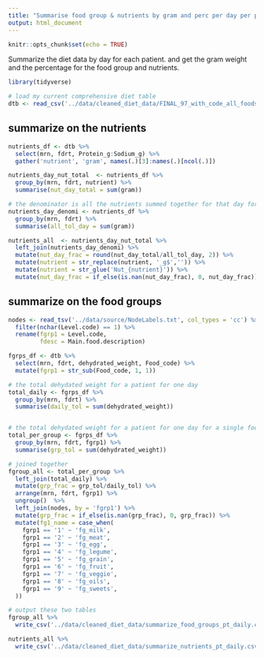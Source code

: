 ```yaml
---
title: "Summarise food group & nutrients by gram and perc per day per patient"
output: html_document  
---
```


```r
knitr::opts_chunk$set(echo = TRUE)  
```

Summarize the diet data by day for each patient. and get the gram weight and the percentage for the food group and nutrients. 

```r
library(tidyverse)
```

```r
# load my current comprehensive diet table 
dtb <- read_csv('../data/cleaned_diet_data/FINAL_97_with_code_all_foods_drt_with_EN_finalized.csv')  
```

## summarize on the nutrients 
 
```r
nutrients_df <- dtb %>%  
  select(mrn, fdrt, Protein_g:Sodium_g) %>% 
  gather('nutrient', 'gram', names(.)[3]:names(.)[ncol(.)]) 

nutrients_day_nut_total  <- nutrients_df %>% 
  group_by(mrn, fdrt, nutrient) %>% 
  summarise(nut_day_total = sum(gram))

# the denominator is all the nutrients summed together for that day for that patient
nutrients_day_denomi <- nutrients_df %>% 
  group_by(mrn, fdrt) %>%  
  summarise(all_tol_day = sum(gram))

nutrients_all  <- nutrients_day_nut_total %>% 
  left_join(nutrients_day_denomi) %>% 
  mutate(nut_day_frac = round(nut_day_total/all_tol_day, 2)) %>% 
  mutate(nutrient = str_replace(nutrient, '_g$','')) %>% 
  mutate(nutrient = str_glue('Nut_{nutrient}')) %>% 
  mutate(nut_day_frac = if_else(is.nan(nut_day_frac), 0, nut_day_frac))
```

## summarize on the food groups

```r
nodes <- read_tsv('../data/source/NodeLabels.txt', col_types = 'cc') %>% 
  filter(nchar(Level.code) == 1) %>% 
  rename(fgrp1 = Level.code,
         fdesc = Main.food.description)

fgrps_df <- dtb %>% 
  select(mrn, fdrt, dehydrated_weight, Food_code) %>% 
  mutate(fgrp1 = str_sub(Food_code, 1, 1))

# the total dehydated weight for a patient for one day
total_daily <- fgrps_df %>% 
  group_by(mrn, fdrt) %>% 
  summarise(daily_tol = sum(dehydrated_weight))


# the total dehydated weight for a patient for one day for a single food group
total_per_group <- fgrps_df %>% 
  group_by(mrn, fdrt, fgrp1) %>% 
  summarise(grp_tol = sum(dehydrated_weight))

# joined together 
fgroup_all <- total_per_group %>% 
  left_join(total_daily) %>% 
  mutate(grp_frac = grp_tol/daily_tol) %>% 
  arrange(mrn, fdrt, fgrp1) %>% 
  ungroup()  %>% 
  left_join(nodes, by = 'fgrp1') %>% 
  mutate(grp_frac = if_else(is.nan(grp_frac), 0, grp_frac)) %>% 
  mutate(fg1_name = case_when(
    fgrp1 == '1' ~ 'fg_milk',
    fgrp1 == '2' ~ 'fg_meat',
    fgrp1 == '3' ~ 'fg_egg',
    fgrp1 == '4' ~ 'fg_legume',
    fgrp1 == '5' ~ 'fg_grain',
    fgrp1 == '6' ~ 'fg_fruit',
    fgrp1 == '7' ~ 'fg_veggie',
    fgrp1 == '8' ~ 'fg_oils', 
    fgrp1 == '9' ~ 'fg_sweets',
  ))
```

```r
# output these two tables
fgroup_all %>% 
  write_csv('../data/cleaned_diet_data/summarize_food_groups_pt_daily.csv')

nutrients_all %>% 
  write_csv('../data/cleaned_diet_data/summarize_nutrients_pt_daily.csv')
```


